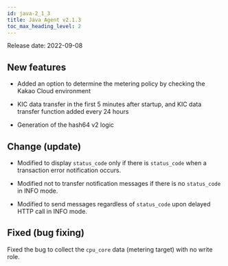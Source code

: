 ```yaml
---
id: java-2_1_3
title: Java Agent v2.1.3
toc_max_heading_level: 2
---
```



Release date: 2022-09-08

## New features

-   Added an option to determine the metering policy by checking the Kakao Cloud environment

-   KIC data transfer in the first 5 minutes after startup, and KIC data transfer function added every 24 hours

-   Generation of the hash64 v2 logic

## Change (update)

-   Modified to display `status_code` only if there is `status_code` when a transaction error notification occurs.

-   Modified not to transfer notification messages if there is no `status_code` in INFO mode.

-   Modified to send messages regardless of `status_code` upon delayed HTTP call in INFO mode.

## Fixed (bug fixing)

Fixed the bug to collect the `cpu_core` data (metering target) with no write role.
